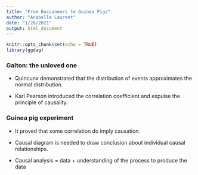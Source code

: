 ```yaml
---
title: "From Buccaneers to Guinea Pigs"
author: "Anabelle Laurent"
date: "1/26/2021"
output: html_document
---
```


```r
knitr::opts_chunk$set(echo = TRUE)
library(ggdag)
```

### Galton: the unloved one 

- Quincunx demonstrated that the distribution of events approximates the normal distribution.  

- Karl Pearson introduced the correlation coefficient and expulse the principle of causality.  


### Guinea pig experiment 

- It proved that some correlation do imply causation.  

- Causal diagram is needed to draw conclusion about individual causal relationships.  

- Causal analysis = data + understanding of the process to produce the data  

<!-- ![guinea-pigs](./guinea_pigs.png) -->